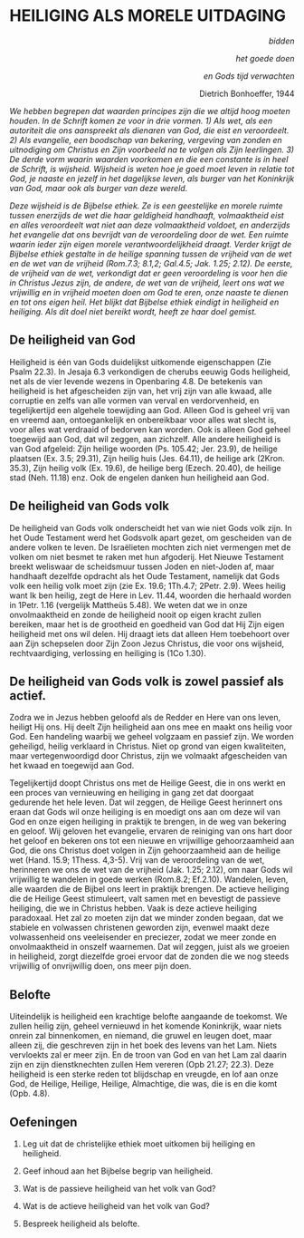 # HEILIGING ALS MORELE UITDAGING


<p style='text-align: right;'>*bidden*</p> <p style='text-align: right;'>*het goede doen*</p> <p style='text-align: right;'>*en Gods tijd verwachten*</p> <p style='text-align: right;'> Dietrich Bonhoeffer, 1944</p>



*We hebben begrepen dat waarden principes zijn die we altijd hoog moeten houden. In de Schrift komen ze voor in drie vormen. 1) Als wet, als een autoriteit die ons aanspreekt als dienaren van God, die eist en veroordeelt. 2) Als evangelie, een boodschap van bekering, vergeving van zonden en uitnodiging om Christus en Zijn voorbeeld na te volgen als Zijn leerlingen. 3) De derde vorm waarin waarden voorkomen en die een constante is in heel de Schrift, is wijsheid. Wijsheid is weten hoe je goed moet leven in relatie tot God, je naaste en jezelf in het dagelijkse leven, als burger van het Koninkrijk van God, maar ook als burger van deze wereld.  *

*Deze wijsheid is de Bijbelse ethiek. Ze is een geestelijke en morele ruimte tussen enerzijds de wet die haar geldigheid handhaaft, volmaaktheid eist en alles veroordeelt wat niet aan deze volmaaktheid voldoet, en anderzijds het evangelie dat ons bevrijdt van de veroordeling door de wet. Een ruimte waarin ieder zijn eigen morele verantwoordelijkheid draagt. Verder krijgt de Bijbelse ethiek gestalte in de heilige spanning tussen de vrijheid van de wet en de wet van de vrijheid (Rom.7.3; 8.1,2; Gal.4.5; Jak. 1.25; 2.12). De eerste, de vrijheid van de wet, verkondigt dat er geen veroordeling is voor hen die in Christus Jezus zijn, de andere, de wet van de vrijheid, leert ons wat we vrijwillig en in vrijheid moeten doen om God te eren, onze naaste te dienen en tot ons eigen heil. Het blijkt dat Bijbelse ethiek eindigt in heiligheid en heiliging. Als dit doel niet bereikt wordt, heeft ze haar doel gemist. *

## De heiligheid van God 

Heiligheid is één van Gods duidelijkst uitkomende eigenschappen (Zie Psalm 22.3). In Jesaja 6.3 verkondigen de cherubs eeuwig Gods heiligheid, net als de vier levende wezens in Openbaring 4.8. De betekenis van heiligheid is het afgescheiden zijn van, het vrij zijn van alle kwaad, alle corruptie en zelfs van alle vormen van verval en verdorvenheid, en tegelijkertijd een algehele toewijding aan God. Alleen God is geheel vrij van en vreemd aan, ontoegankelijk en onbereikbaar voor alles wat slecht is, voor alles wat verdraaid of bedorven kan worden. Ook is alleen God geheel toegewijd aan God, dat wil zeggen, aan zichzelf. Alle andere heiligheid is van God afgeleid: Zijn heilige woorden (Ps. 105.42; Jer. 23.9), de heilige plaatsen (Ex. 3.5; 29.31), Zijn heilig huis (Jes. 64.11), de heilige ark (2Kron. 35.3), Zijn heilig volk (Ex. 19.6), de heilige berg (Ezech. 20.40), de heilige stad (Neh. 11.18) enz.  Ook de engelen danken hun heiligheid aan God. 

## De heiligheid van Gods volk 

De heiligheid van Gods volk onderscheidt het van wie niet Gods volk zijn. In het Oude Testament werd het Godsvolk apart gezet, om gescheiden van de andere volken te leven. De Israëlieten mochten zich niet vermengen met de volken om niet besmet te raken met hun afgoderij. Het Nieuwe Testament breekt weliswaar de scheidsmuur tussen Joden en niet-Joden af, maar handhaaft dezelfde opdracht als het Oude Testament, namelijk dat Gods volk een heilig volk moet zijn (zie Ex. 19.6; 1Th.4.7; 2Petr. 2.9). Wees heilig want Ik ben heilig, zegt de Here in Lev. 11.44, woorden die herhaald worden in 1Petr. 1.16 (vergelijk Mattheüs 5.48). We weten dat we in onze onvolmaaktheid en zonde de heiligheid nooit op eigen kracht zullen bereiken, maar het is de grootheid en goedheid van God dat Hij Zijn eigen heiligheid met ons wil delen. Hij draagt iets dat alleen Hem toebehoort over aan Zijn schepselen door Zijn Zoon Jezus Christus, die voor ons wijsheid, rechtvaardiging, verlossing en heiliging is (1Co 1.30).

## De heiligheid van Gods volk is zowel passief als actief. 

Zodra we in Jezus hebben geloofd als de Redder en Here van ons leven, heiligt Hij ons.  Hij deelt Zijn heiligheid aan ons mee en maakt ons heilig voor God. Een handeling waarbij we geheel volgzaam en passief zijn. We worden geheiligd, heilig verklaard in Christus. Niet op grond van eigen kwaliteiten, maar vertegenwoordigd door Christus, zijn we volmaakt afgescheiden van het kwaad en toegewijd aan God. 

Tegelijkertijd doopt Christus ons met de Heilige Geest, die in ons werkt en een proces van vernieuwing en heiliging in gang zet dat doorgaat gedurende het hele leven. Dat wil zeggen, de Heilige Geest herinnert ons eraan dat Gods wil onze heiliging is en moedigt ons aan om deze wil van God en onze eigen heiliging in praktijk te brengen, in de weg van bekering en geloof. Wij geloven het evangelie, ervaren de reiniging van ons hart door het geloof en bekeren ons tot een nieuwe en vrijwillige gehoorzaamheid aan God, die ons Christus doet volgen in Zijn gehoorzaamheid aan de heilige wet (Hand. 15.9; 1Thess. 4,3-5). Vrij van de veroordeling van de wet, herinneren we ons de wet van de vrijheid (Jak. 1.25; 2.12), om naar Gods wil vrijwillig te wandelen in goede werken (Rom.8.2; Ef.2.10). Wandelen, leven, alle waarden die de Bijbel ons leert in praktijk brengen. De actieve heiliging die de Heilige Geest stimuleert, valt samen met en bevestigt de passieve heiliging, die we in Christus hebben. Vaak is deze actieve heiliging paradoxaal. Het zal zo moeten zijn dat we minder zonden begaan, dat we stabiele en volwassen christenen geworden zijn, evenwel maakt deze volwassenheid ons veeleisender en preciezer, zodat we meer zonde en onvolmaaktheid in onszelf waarnemen. Dat wil zeggen, juist als we groeien in heiligheid, zorgt diezelfde groei ervoor dat de zonden die we nog steeds vrijwillig of onvrijwillig doen, ons meer pijn doen. 

## Belofte

Uiteindelijk is heiligheid een krachtige belofte aangaande de toekomst. We zullen heilig zijn, geheel vernieuwd in het komende Koninkrijk, waar niets onrein zal binnenkomen, en niemand, die gruwel en leugen doet, maar alleen zij, die geschreven zijn in het boek des levens van het Lam.  Niets vervloekts zal er meer zijn. En de troon van God en van het Lam zal daarin zijn en zijn dienstknechten zullen Hem vereren (Opb 21.27; 22.3). Deze heiligheid is een sterke reden tot blijdschap en vreugde, en lof aan onze God, de Heilige, Heilige, Heilige, Almachtige, die was, die is en die komt (Opb. 4.8).

## Oefeningen
1. Leg uit dat de christelijke ethiek moet uitkomen bij heiliging en heiligheid.

2. Geef inhoud aan het Bijbelse begrip van heiligheid.

3. Wat is de passieve heiligheid van het volk van God?

4. Wat is de actieve heiligheid van het volk van God?

5. Bespreek heiligheid als belofte.



